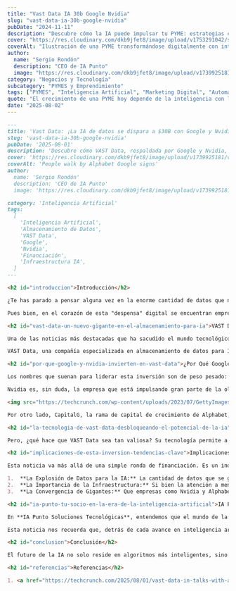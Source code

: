 ```yaml
---
title: "Vast Data IA 30b Google Nvidia"
slug: "vast-data-ia-30b-google-nvidia"
pubDate: "2024-11-11"
description: "Descubre cómo la IA puede impulsar tu PYME: estrategias concretas de marketing, automatización y datos para aumentar ventas."
cover: "https://res.cloudinary.com/dkb9jfet8/image/upload/v1753291042/small-business_kk56r6.jpg"
coverAlt: "Ilustración de una PYME transformándose digitalmente con inteligencia artificial."
author:
  name: "Sergio Rondón"
  description: "CEO de IA Punto"
  image: "https://res.cloudinary.com/dkb9jfet8/image/upload/v1739925181/sergio_gdcaeh.png"
category: "Negocios y Tecnología"
subcategory: "PYMES y Emprendimiento"
tags: ["PYMES", "Inteligencia Artificial", "Marketing Digital", "Automatización", "Ventas"]
quote: "El crecimiento de una PYME hoy depende de la inteligencia con la que se aplican datos, IA y estrategia. — Sergio Rondón"
date: "2025-08-02"
---
```



```markdown
---
title: 'Vast Data: ¡La IA de datos se dispara a $30B con Google y Nvidia!'
slug: 'vast-data-ia-30b-google-nvidia'
pubDate: '2025-08-01'
description: 'Descubre cómo VAST Data, respaldada por Google y Nvidia, está redefiniendo el almacenamiento de datos para IA, alcanzando una valoración de $30 mil millones y el impacto en la infraestructura tecnológica.'
cover: 'https://res.cloudinary.com/dkb9jfet8/image/upload/v1739925181/vast_data_ai.png'
coverAlt: 'People walk by Alphabet Google signs'
author:
  name: 'Sergio Rondón'
  description: 'CEO de IA Punto'
  image: 'https://res.cloudinary.com/dkb9jfet8/image/upload/v1739925181/sergio_gdcaeh.png'
category: 'Inteligencia Artificial'
tags:
  [
    'Inteligencia Artificial',
    'Almacenamiento de Datos',
    'VAST Data',
    'Google',
    'Nvidia',
    'Financiación',
    'Infraestructura IA',
  ]
---

<h2 id="introduccion">Introducción</h2>

¿Te has parado a pensar alguna vez en la enorme cantidad de datos que necesita la Inteligencia Artificial para funcionar? No estamos hablando de unos pocos gigabytes, ni siquiera de terabytes. Hablamos de petabytes y exabytes, cifras tan grandes que cuesta imaginarlas. Es como si la IA fuera un chef increíblemente talentoso, y para cocinar sus platos maestros, necesita una despensa que abarque un continente entero, llena hasta el tope con los ingredientes más diversos y de la más alta calidad.

Pues bien, en el corazón de esta "despensa" digital se encuentran empresas innovadoras que se dedican a una tarea crucial: almacenar y gestionar esos volúmenes de datos de una forma que la IA pueda acceder a ellos rápidamente y sin problemas.

<h2 id="vast-data-un-nuevo-gigante-en-el-almacenamiento-para-ia">VAST Data: Un Nuevo Gigante en el Almacenamiento para IA</h2>

Una de las noticias más destacadas que ha sacudido el mundo tecnológico recientemente, y que nos muestra la magnitud de esta necesidad, es la de **VAST Data**.

VAST Data, una compañía especializada en almacenamiento de datos para IA, está en conversaciones avanzadas para cerrar una ronda de financiación que podría catapultar su valoración hasta la asombrosa cifra de 30 mil millones de dólares. Sí, has leído bien: ¡treinta mil millones! Es una cifra que te hace levantar las cejas, ¿verdad? Esto no solo la convertiría en una de las empresas tecnológicas privadas más valiosas del mundo, sino que también subraya el valor inmenso que el mercado le está dando a la infraestructura que sustenta la revolución de la Inteligencia Artificial.

<h2 id="por-que-google-y-nvidia-invierten-en-vast-data">¿Por Qué Google y Nvidia Invierten en VAST Data?</h2>

Los nombres que suenan para liderar esta inversión son de peso pesado: **CapitalG**, el brazo inversor de Alphabet (la empresa matriz de Google), y **Nvidia**. ¿Por qué estos gigantes están tan interesados en VAST Data? La respuesta es sencilla y a la vez profunda.

Nvidia es, sin duda, la empresa que está impulsando gran parte de la ola actual de la IA gracias a sus potentes procesadores gráficos (GPUs), que son esenciales para entrenar modelos de IA complejos. Pero, ¿de qué sirve tener los procesadores más potentes si no pueden acceder a los datos que necesitan a la velocidad de la luz? La IA es como un motor de Fórmula 1: por muy bueno que sea el motor (el procesador), si la gasolina (los datos) no llega de forma fluida y abundante, el coche no correrá a su máxima capacidad. Nvidia necesita que sus clientes tengan soluciones de almacenamiento de datos robustas y ultrarrápidas, y VAST Data parece ser una pieza clave en ese rompecabezas.

<img src="https://techcrunch.com/wp-content/uploads/2023/07/GettyImages-1563853110.jpg?w=1390&crop=1" alt="Nvidia CEO Jensen Huang" />

Por otro lado, CapitalG, la rama de capital de crecimiento de Alphabet, tiene el ojo puesto en las empresas que están construyendo la próxima generación de infraestructura tecnológica. Google, a través de su división de IA, Google DeepMind, y sus servicios en la nube, es un actor principal en el espacio de la inteligencia artificial. Invertir en una empresa como VAST Data, que resuelve uno de los mayores desafíos de la IA (el almacenamiento y acceso a datos a escala masiva), es una jugada estratégica que fortalece todo el ecosistema de IA.

<h2 id="la-tecnologia-de-vast-data-desbloqueando-el-potencial-de-la-ia">La Tecnología de VAST Data: Desbloqueando el Potencial de la IA</h2>

Pero, ¿qué hace que VAST Data sea tan valiosa? Su tecnología permite a las empresas almacenar cantidades masivas de datos estructurados y no estructurados, y lo que es crucial, hacer que estos datos sean accesibles para los sistemas de IA con una velocidad y eficiencia sin precedentes. Piensa en el entrenamiento de un modelo de IA que necesita procesar billones de puntos de datos. Si el sistema de almacenamiento es lento, el proceso de entrenamiento puede tardar meses o incluso años. VAST Data busca eliminar esos cuellos de botella, permitiendo que la innovación en IA avance a un ritmo mucho más rápido.

<h2 id="implicaciones-de-esta-inversion-tendencias-clave">Implicaciones de Esta Inversión: Tendencias Clave</h2>

Esta noticia va más allá de una simple ronda de financiación. Es un indicador claro de varias tendencias clave en el panorama tecnológico:

1.  **La Explosión de Datos para la IA:** La cantidad de datos que se generan y se necesitan para la IA sigue creciendo exponencialmente. Las soluciones de almacenamiento tradicionales simplemente no dan abasto.
2.  **La Importancia de la Infraestructura:** Si bien la atención a menudo se centra en los modelos de IA y sus capacidades (ChatGPT, Bard, etc.), el verdadero motor de esta revolución es la infraestructura subyacente: los chips, las redes y, por supuesto, el almacenamiento de datos.
3.  **La Convergencia de Gigantes:** Que empresas como Nvidia y Alphabet inviertan en compañías como VAST Data demuestra una interdependencia creciente entre los diferentes eslabones de la cadena de valor de la IA. Todos necesitan a todos para que el ecosistema funcione de manera óptima.

<h2 id="ia-punto-tu-socio-en-la-era-de-la-inteligencia-artificial">IA Punto: Tu Socio en la Era de la Inteligencia Artificial</h2>

En **IA Punto Soluciones Tecnológicas**, entendemos que el mundo de la tecnología puede parecer un torbellino de noticias, innovaciones y cifras asombrosas como estos 30 mil millones de dólares. Nuestra misión es ayudarte a navegar por este complejo panorama. Si bien no construimos sistemas de almacenamiento de datos a la escala de VAST Data, sí trabajamos para que tú, ya seas una gran empresa o un emprendedor, puedas comprender y aprovechar las implicaciones de estas tendencias tecnológicas.

Esta noticia nos recuerda que, detrás de cada avance en inteligencia artificial, hay una base sólida de infraestructura que lo hace posible. En IA Punto, nos dedicamos a simplificar la tecnología para tu negocio, ofreciendo soluciones y consultoría que te permitan integrar estas innovaciones de manera efectiva y sin dolores de cabeza. Sabemos que el acceso y la gestión eficiente de la información son cruciales para el éxito en la era digital. Por eso, estamos aquí para ser tu guía en este emocionante viaje.

<h2 id="conclusion">Conclusión</h2>

El futuro de la IA no solo reside en algoritmos más inteligentes, sino también en las "autopistas de datos" que los alimentan. Empresas como VAST Data están construyendo esas autopistas, y nosotros, en IA Punto, estamos listos para ayudarte a conducir por ellas.

<h2 id="referencias">Referencias</h2>

1. <a href="https://techcrunch.com/2025/08/01/vast-data-in-talks-with-alphabets-capitalg-nvidia-to-fund-round-at-up-to-30b-valuation/" target="_blank" rel="noopener noreferrer">TechCrunch: Vast Data in talks with Alphabet’s CapitalG, Nvidia to fund round at up to $30B valuation</a>
```